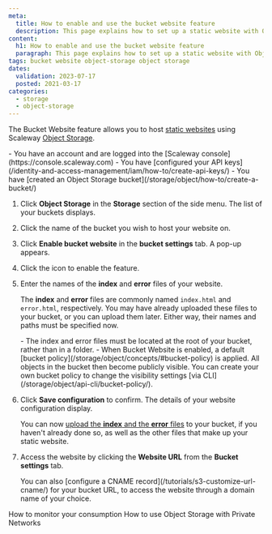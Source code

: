 ```yaml
---
meta:
  title: How to enable and use the bucket website feature
  description: This page explains how to set up a static website with Object Storage via the Scaleway console.
content:
  h1: How to enable and use the bucket website feature
  paragraph: This page explains how to set up a static website with Object Storage via the Scaleway console.
tags: bucket website object-storage object storage
dates:
  validation: 2023-07-17
  posted: 2021-03-17
categories:
  - storage
  - object-storage
---
```


The Bucket Website feature allows you to host [static websites](https://en.wikipedia.org/wiki/Static_web_page) using Scaleway [Object Storage](https://www.scaleway.com/en/object-storage/). 

<Macro id="iam-requirements" />

<Message type="requirement">
  - You have an account and are logged into the [Scaleway console](https://console.scaleway.com)
  - You have [configured your API keys](/identity-and-access-management/iam/how-to/create-api-keys/)
  - You have [created an Object Storage bucket](/storage/object/how-to/create-a-bucket/)
</Message>

1. Click **Object Storage** in the **Storage** section of the side menu. The list of your buckets displays.
2. Click the name of the bucket you wish to host your website on.

3. Click **Enable bucket website** in the **bucket settings** tab. A pop-up appears.

4. Click the <Icon name="toggle" /> icon to enable the feature.

5. Enter the names of the **index** and **error** files of your website.

    The **index** and **error** files are commonly named `index.html` and `error.html`, respectively. You may have already uploaded these files to your bucket, or you can upload them later. Either way, their names and paths must be specified now.

    <Message type="important">
      - The index and error files must be located at the root of your bucket, rather than in a folder.
      - When Bucket Website is enabled, a default [bucket policy](/storage/object/concepts/#bucket-policy) is applied. All objects in the bucket then become publicly visible. You can create your own bucket policy to change the visibility settings [via CLI](/storage/object/api-cli/bucket-policy/).
    </Message>
6. Click **Save configuration** to confirm. The details of your website configuration display. 

    You can now [upload the **index** and the **error** files](/storage/object/how-to/upload-files-into-a-bucket/) to your bucket, if you haven't already done so, as well as the other files that make up your static website.

7. Access the website by clicking the **Website URL** from the **Bucket settings** tab.
    <Lightbox src="scaleway-update-settings.webp" alt="" />

    <Message type="note">
      You can also [configure a CNAME record](/tutorials/s3-customize-url-cname/) for your bucket URL, to access the website through a domain name of your choice.
    </Message>

<Navigation title="See Also">
  <PreviousButton to="/storage/object/how-to/monitor-consumption/">How to monitor your consumption</PreviousButton>
  <NextButton to="/storage/object/how-to/use-obj-stor-with-private-networks/">How to use Object Storage with Private Networks</NextButton>
</Navigation>
